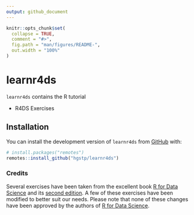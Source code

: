 ```yaml
---
output: github_document
---
```


<!-- README.md is generated from README.Rmd. Please edit that file -->

```r
knitr::opts_chunk$set(
  collapse = TRUE,
  comment = "#>",
  fig.path = "man/figures/README-",
  out.width = "100%"
)
```

# learnr4ds

<!-- badges: start -->
<!-- badges: end -->

`learnr4ds` contains the R tutorial

+ R4DS Exercises

## Installation

You can install the development version of `learnr4ds` from [GitHub](https://github.com/) with:

``` r
# install.packages("remotes")
remotes::install_github("hgstp/learnr4ds")
```


### Credits

Several exercises have been taken from the excellent book [R for Data Science](https://r4ds.had.co.nz/index.html) and its [second edition](https://r4ds.hadley.nz). A few of these exercises have been modified to better suit our needs. Please note that none of these changes have been approved by the authors of [R for Data Science](https://r4ds.had.co.nz/index.html).
<!-- Solutions to some of the exercises in the R4DS tutorial are based on  [R for Data Science Solution Manual](https://jrnold.github.io/r4ds-exercise-solutions/) written by Jeffrey Arnold. -->

